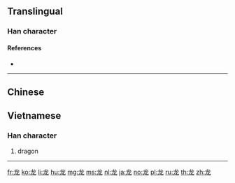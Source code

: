 {{character info/new}}
{{also|龍|竜}}
==Translingual==
{{stroke order}}
{{Han simplified forms|龍|竜|龙}}

===Han character===
{{Han char|rn=212|rad=龙|as=00|sn=5|four=|canj=IKP|ids=⿻尢冫}}

====References====
* {{Han ref|kx=1537.251|hdz=74804.010|uh=9F99|ud=40857}}

----

==Chinese==
{{zh-see|龍}}

==Vietnamese==

===Han character===
{{vi-hantu|[[long]], [[lỏng]], [[lung]], [[lúng]], [[luồng]]|rs=龍00}}

# dragon
----


[[fr:龙]]
[[ko:龙]]
[[li:龙]]
[[hu:龙]]
[[mg:龙]]
[[ms:龙]]
[[nl:龙]]
[[ja:龙]]
[[no:龙]]
[[pl:龙]]
[[ru:龙]]
[[th:龙]]
[[zh:龙]]
